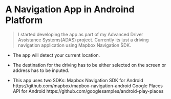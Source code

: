 # A Navigation App in Androind Platform

> I started developing the app as part of my Advanced Driver Assistance Systems(ADAS) project.
  Currently its just a driving navigation application using Mapbox Navigation SDK.
  
- The app will detect your current location.
- The destination for the driving has to be either selected on the screen or address has to be inputed.

- This app uses two SDKs:
    Mapbox Navigation SDK for Android
      https://github.com/mapbox/mapbox-navigation-android
    Google Places API for Android
      https://github.com/googlesamples/android-play-places
